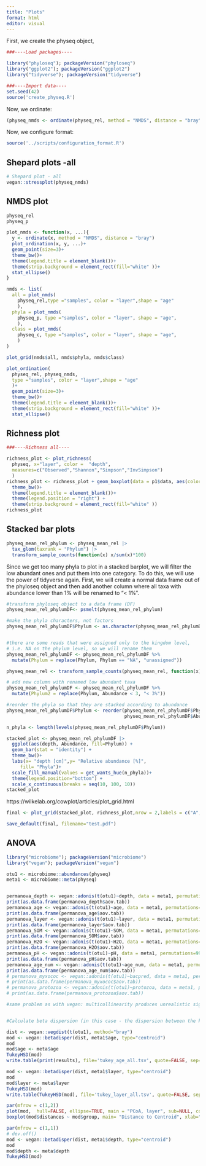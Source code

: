 ```yaml
---
title: "Plots"
format: html
editor: visual
---
```


First, we create the physeq object,

```r
###----Load packages----

library("phyloseq"); packageVersion("phyloseq")
library("ggplot2"); packageVersion("ggplot2")
library("tidyverse"); packageVersion("tidyverse")

###----Import data----
set.seed(42)
source('create_physeq.R')
```

Now, we ordinate:

```r
(physeq_nmds <- ordinate(physeq_rel, method = "NMDS", distance = "bray"))
```

Now, we configure format:

```r
source('../scripts/configuration_format.R')
```

## Shepard plots -all

```r
# Shepard plot - all
vegan::stressplot(physeq_nmds)
```

## NMDS plot

```r
physeq_rel
physeq_p
```

```r

plot_nmds <- function(x, ...){
  y <- ordinate(x, method = "NMDS", distance = "bray")
  plot_ordination(x, y, ...)+
  geom_point(size=3)+
  theme_bw()+
  theme(legend.title = element_blank())+
  theme(strip.background = element_rect(fill="white" ))+
  stat_ellipse()
}

nmds <- list(
  all = plot_nmds(
    physeq_rel,type ="samples", color = "layer",shape = "age"
    ),
  phyla = plot_nmds(
    physeq_p, type ="samples", color = "layer", shape = "age",
    ),
  class = plot_nmds(
    physeq_c, type ="samples", color = "layer", shape = "age",
    )
)

plot_grid(nmds$all, nmds$phyla, nmds$class)
```

```r
plot_ordination(
  physeq_rel, physeq_nmds,
  type ="samples", color = "layer",shape = "age"
  )+
  geom_point(size=3)+
  theme_bw()+
  theme(legend.title = element_blank())+
  theme(strip.background = element_rect(fill="white" ))+
  stat_ellipse()
```

## Richness plot

```r
###----Richness all----

richness_plot <- plot_richness(
  physeq, x="layer", color =  "depth",
  measures=c("Observed","Shannon","Simpson","InvSimpson")
  )
richness_plot <- richness_plot + geom_boxplot(data = p1$data, aes(color = NULL), alpha = 0.05)+
  theme_bw()+
  theme(legend.title = element_blank())+
  theme(legend.position = "right") +
  theme(strip.background = element_rect(fill="white" ))
richness_plot
```

## Stacked bar plots

```r
physeq_mean_rel_phylum <- physeq_mean_rel |>
  tax_glom(taxrank = "Phylum") |>
  transform_sample_counts(function(x) x/sum(x)*100) 
```

Since we get too many phyla to plot in a stacked barplot, we will filter the low abundant ones and put them into one category. To do this, we will use the power of tidyverse again. First, we will create a normal data frame out of the phyloseq object and then add another column where all taxa with abundance lower than 1% will be renamed to "\< 1%".

```r
#transform phyloseq object to a data frame (DF)
physeq_mean_rel_phylumDF<- psmelt(physeq_mean_rel_phylum)

#make the phyla characters, not factors
physeq_mean_rel_phylumDF$Phylum <- as.character(physeq_mean_rel_phylumDF$Phylum)


#there are some reads that were assigned only to the kingdom level, 
# i.e. NA on the phylum level, so we will rename them
physeq_mean_rel_phylumDF <- physeq_mean_rel_phylumDF %>% 
  mutate(Phylum = replace(Phylum, Phylum == "NA", "unassigned"))

physeq_mean_rel <- transform_sample_counts(physeq_mean_rel, function(x) x/sum(x)*100)       #careful when duplicates // /sum(x)*100

# add new column with renamed low abundant taxa
physeq_mean_rel_phylumDF <- physeq_mean_rel_phylumDF %>% 
  mutate(Phylum2 = replace(Phylum, Abundance < 3, "< 3%"))

#reorder the phyla so that they are stacked according to abundance
physeq_mean_rel_phylumDF$Phylum <- reorder(physeq_mean_rel_phylumDF$Phylum2,
                                           physeq_mean_rel_phylumDF$Abundance)

n_phyla <- length(levels(physeq_mean_rel_phylumDF$Phylum))

stacked_plot <- physeq_mean_rel_phylumDF |>
  ggplot(aes(depth, Abundance, fill=Phylum)) +
  geom_bar(stat = "identity") +
  theme_bw()+
  labs(x= "depth [cm]",y= "Relative abundance [%]",
     fill= "Phyla")+
  scale_fill_manual(values = get_wants_hue(n_phyla))+
  theme(legend.position="bottom") +
  scale_x_continuous(breaks = seq(10, 100, 10))
stacked_plot    
```

https://wilkelab.org/cowplot/articles/plot_grid.html

```r
final <- plot_grid(stacked_plot, richness_plot,nrow = 2,labels = c("A", "B"))

save_default(final, filename="test.pdf")

```

## ANOVA

```r
library("microbiome"); packageVersion("microbiome")
library("vegan"); packageVersion("vegan")

otu1 <- microbiome::abundances(physeq)
meta1 <- microbiome::meta(physeq)


permanova_depth <- vegan::adonis(t(otu1)~depth, data = meta1, permutations=999, method = "bray")
print(as.data.frame(permanova_depth$aov.tab))
permanova_age <- vegan::adonis(t(otu1)~age, data = meta1, permutations=999, method = "bray")
print(as.data.frame(permanova_age$aov.tab))
permanova_layer <- vegan::adonis(t(otu1)~layer, data = meta1, permutations=999, method = "bray")
print(as.data.frame(permanova_layer$aov.tab))
permanova_SOM <- vegan::adonis(t(otu1)~SOM, data = meta1, permutations=999, method = "bray")
print(as.data.frame(permanova_SOM$aov.tab))
permanova_H2O <- vegan::adonis(t(otu1)~H2O, data = meta1, permutations=999, method = "bray")
print(as.data.frame(permanova_H2O$aov.tab))
permanova_pH <- vegan::adonis(t(otu1)~pH, data = meta1, permutations=999, method = "bray")
print(as.data.frame(permanova_pH$aov.tab))
permanova_age_num <- vegan::adonis(t(otu1)~age_num, data = meta1, permutations=999, method = "bray")
print(as.data.frame(permanova_age_num$aov.tab))
# permanova_myxococ <- vegan::adonis(t(otu1)~bacpred, data = meta1, permutations=999, method = "bray")
# print(as.data.frame(permanova_myxococ$aov.tab))
# permanova_protozoa <- vegan::adonis(t(otu1)~protozoa, data = meta1, permutations=999, method = "bray")
# print(as.data.frame(permanova_protozoa$aov.tab))

#same problem as with vegan: multicollinearity produces unrealistic significances!!!


#Calculate beta dispersion (in this case - the dispersion between the kits)

dist <- vegan::vegdist(t(otu1), method="bray")
mod <- vegan::betadisper(dist, meta1$age, type="centroid")
mod
mod$age <- meta$age
TukeyHSD(mod)
write.table(print(results), file='tukey_age_all.tsv', quote=FALSE, sep='\t')

mod <- vegan::betadisper(dist, meta1$layer, type="centroid")
mod
mod$layer <- meta$layer
TukeyHSD(mod)
write.table(TukeyHSD(mod), file='tukey_layer_all.tsv', quote=FALSE, sep='\t')

par(mfrow = c(1,2))
plot(mod,  hull=FALSE, ellipse=TRUE, main = "PCoA, layer", sub=NULL, col=c("#2f85fe", "#e05436", "#009453"), cex=2, lwd=1) #+
boxplot(mod$distances ~ mod$group, main= "Distance to Centroid", xlab="layer", ylab="Distance", col= c("#2f85fe", "#e05436", "#009453"))

par(mfrow = c(1,1))
# dev.off()
mod <- vegan::betadisper(dist, meta1$depth, type="centroid")
mod
mod$depth <- meta$depth
TukeyHSD(mod)
```
